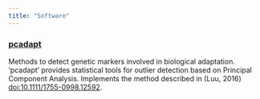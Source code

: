 ```yaml
---
title: "Software"
---
```


### <a href="https://cran.r-project.org/web/packages/pcadapt/index.html">pcadapt</a>
Methods to detect genetic markers involved in biological adaptation. 'pcadapt' provides statistical tools for outlier detection based on Principal Component Analysis. Implements the method described in (Luu, 2016) <doi:10.1111/1755-0998.12592>.

